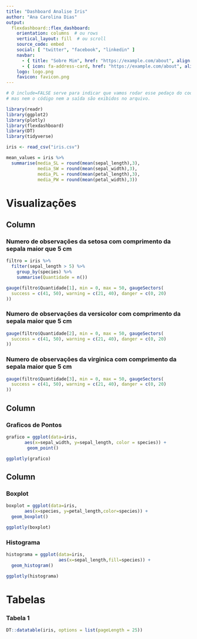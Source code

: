 ---
title: "Dashboard Analise Iris"
author: "Ana Carolina Dias" 
output: 
  flexdashboard::flex_dashboard:
    orientation: columns  # ou rows
    vertical_layout: fill  # ou scroll
    source_code: embed
    social: [ "twitter", "facebook", "linkedin" ]
    navbar:
      - { title: "Sobre Mim", href: "https://example.com/about", align: right }
      - { icon: fa-address-card, href: "https://example.com/about", align: right }
    logo: logo.png
    favicon: favicon.png
---

```{r setup, include=FALSE}

# O include=FALSE serve para indicar que vamos rodar esse pedaço do codigo
# mas nem o código nem a saída são exibidos no arquivo.

library(readr)
library(ggplot2)
library(plotly)
library(flexdashboard)
library(DT)
library(tidyverse)

iris <- read_csv("iris.csv")

mean_values = iris %>% 
  summarise(media_SL = round(mean(sepal_length),3),
            media_SW = round(mean(sepal_width),3),
            media_PL = round(mean(petal_length),3),
            media_PW = round(mean(petal_width),3))


```

# Visualizações {data-icon="fa-signal" data-navmenu="Analises"} 

<!-- ## Barra Lateral {.sidebar} -->

<!-- Esta barra lateral foi incluida somente  -->
<!-- na pagina de visualizações -->

## Column {data-width=200} 

### Numero de observações da setosa com comprimento da sepala maior que 5 cm 
```{r}
filtro = iris %>% 
  filter(sepal_length > 5) %>% 
    group_by(species) %>%
    summarise(Quantidade = n())

gauge(filtro$Quantidade[1], min = 0, max = 50, gaugeSectors(
  success = c(41, 50), warning = c(21, 40), danger = c(0, 20)
))
```

### Numero de observações da versicolor com comprimento da sepala maior que 5 cm 

```{r}

gauge(filtro$Quantidade[2], min = 0, max = 50, gaugeSectors(
  success = c(41, 50), warning = c(21, 40), danger = c(0, 20)
))
```

### Numero de observações da virginica com comprimento da sepala maior que 5 cm 

```{r}

gauge(filtro$Quantidade[3], min = 0, max = 50, gaugeSectors(
  success = c(41, 50), warning = c(21, 40), danger = c(0, 20)
))
```

## Column {data-width=500}

### Graficos de Pontos 

```{r}


grafico = ggplot(data=iris,
       aes(x=sepal_width, y=sepal_length, color = species)) + 
        geom_point()

ggplotly(grafico)


```

## Column {data-width=300}

### Boxplot 
```{r}

boxplot = ggplot(data=iris,
       aes(x=species, y=petal_length,color=species)) + 
  geom_boxplot() 

ggplotly(boxplot)

```

### Histograma

```{r}
histograma = ggplot(data=iris,
                    aes(x=sepal_length,fill=species)) + 
  geom_histogram() 

ggplotly(histograma)

```

# Tabelas {data-table=row data-icon="fa-list" data-navmenu="Analises"}

### Tabela 1 

```{r}

DT::datatable(iris, options = list(pageLength = 25))
```
